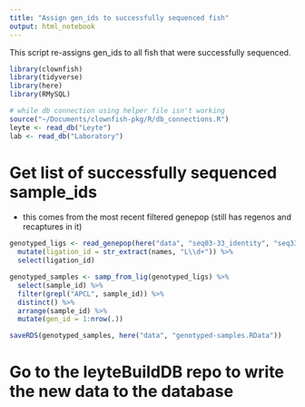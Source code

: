 ```yaml
---
title: "Assign gen_ids to successfully sequenced fish"
output: html_notebook
---
```

This script re-assigns gen_ids to all fish that were successfully sequenced.
```r
library(clownfish)
library(tidyverse)
library(here)
library(RMySQL)

# while db connection using helper file isn't working 
source("~/Documents/clownfish-pkg/R/db_connections.R")
leyte <- read_db("Leyte")
lab <- read_db("Laboratory")
```

# Get list of successfully sequenced sample_ids
- this comes from the most recent filtered genepop (still has regenos and recaptures in it)
```r
genotyped_ligs <- read_genepop(here("data", "seq03-33_identity", "seq33_03_baits_only_SNPs.gen")) %>% 
  mutate(ligation_id = str_extract(names, "L\\d+")) %>% 
  select(ligation_id)

genotyped_samples <- samp_from_lig(genotyped_ligs) %>% 
  select(sample_id) %>%  
  filter(grepl("APCL", sample_id)) %>% 
  distinct() %>% 
  arrange(sample_id) %>% 
  mutate(gen_id = 1:nrow(.))

saveRDS(genotyped_samples, here("data", "genotyped-samples.RData"))
```

# Go to the leyteBuildDB repo to write the new data to the database